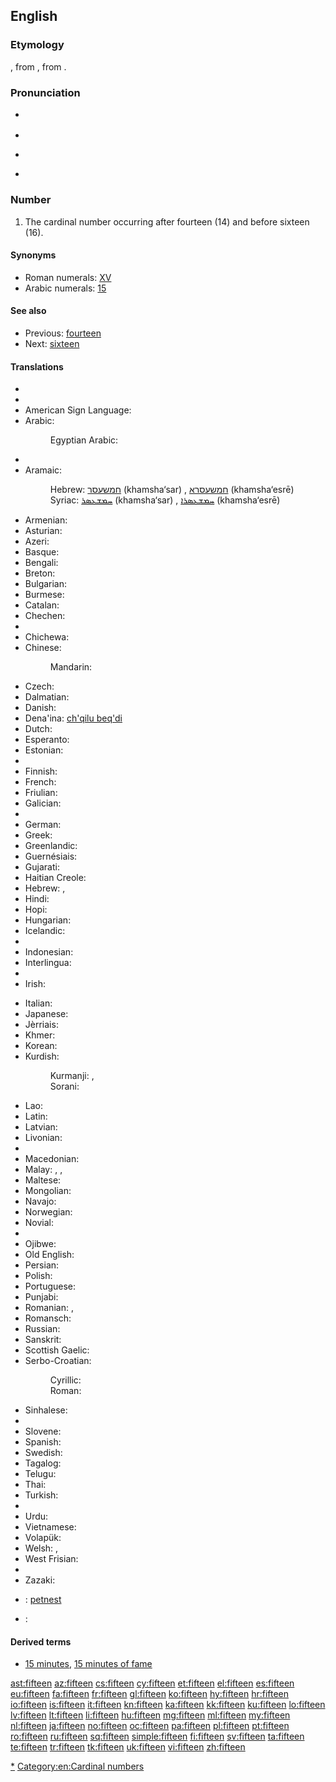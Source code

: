 ==English==

===Etymology===
{{etyl|enm}}, from {{etyl|ang}} {{term|fiftiene|fīftīene|lang=ang}}, from {{etyl|gem-pro|en}} {{recons|fimftehun|lang=gem-pro}}.

===Pronunciation===
* {{qualifier|next word stressed near the first syllable}}
*: {{a|UK|US}} {{IPA|/ˈfɪf.tiːn/}}
* {{audio|en-us-fifteen.ogg|Audio (US)}}
* {{qualifier|next word stressed after the first syllable}}
*: {{a|UK|US}} {{IPA|/fɪfˈtiːn/}}
* {{rhymes|iːn}}

===Number===
{{head|en|numeral|cardinal||ordinal|fifteenth}}

# The cardinal number occurring after fourteen (14) and before sixteen (16).

====Synonyms====
* Roman numerals: [[XV]]
* Arabic numerals: [[15]]

====See also====
* Previous: [[fourteen]]
* Next: [[sixteen]]

====Translations====
{{trans-top|cardinal number}}
* {{trreq|af}}
* {{trreq|sq}}
* American Sign Language: {{t-image|ase|LSQ 15.jpg|35px|OpenB@Side-PalmBack Flatten}}
* Arabic: {{t-|ar|خمسة عشر|tr=xámsaʈ ʕášar}}
*: Egyptian Arabic: {{tø|arz|خمستاشر|tr=xamastaashar|sc=Arab}}
* {{trreq|an}}
* Aramaic:
*: Hebrew: [[חמשעסר]] (khamsha‘sar) {{m}}, [[חמשעסרא]] (khamsha‘esrē) {{f}}
*: Syriac: [[ܚܡܫܥܣܪ]] (khamsha‘sar) {{m}}, [[ܚܡܫܥܣܪܐ]] (khamsha‘esrē) {{f}}
* Armenian: {{t+|hy|տասնհինգ|tr=tasnhing}}
* Asturian: {{t+|ast|quince}}
* Azeri: {{t+|az|on beş}}
* Basque: {{t+|eu|hamabost}}
* Bengali: {{t-|bn|পনেরো|tr=pônero}}
* Breton: {{t+|br|pemzek}}
* Bulgarian: {{t+|bg|петнадесет|tr=petnadeset}}
* Burmese: {{t-|my|ဆယ့်ငါး|tr=hsè.nga:|sc=Mymr}}
* Catalan: {{t+|ca|quinze}}
* Chechen: {{tø|ce|пхийтта|tr=pxiytta}}
* {{trreq|chr}}
* Chichewa: {{tø|ny|khumi n'zisanu}}
* Chinese:
*: Mandarin: {{t|cmn|十五|tr=shíwǔ}}
* Czech: {{t+|cs|patnáct}}
* Dalmatian: {{tø|dlm|čonco}}
* Danish: {{t+|da|femten}}
* Dena'ina: [[ch'qilu beq'di]]
* Dutch: {{t+|nl|vijftien|f}}
* Esperanto: {{t-|eo|dek kvin}}
* Estonian: {{t+|et|viisteist}}
* {{trreq|fo}}
* Finnish: {{t+|fi|viisitoista}}
* French: {{t+|fr|quinze|m}}
* Friulian: {{tø|fur|cuindis}}
* Galician: {{t+|gl|quince}}
* {{trreq|ka}}
* German: {{t+|de|fünfzehn}}
* Greek: {{t+|el|δεκαπέντε|tr=dekapénte}}
* Greenlandic: {{t-|kl|aqqaniq-tallimat}}
* Guernésiais: {{tø|roa-grn|tchinze}}
* Gujarati: {{t+|gu|પંદર|tr=paṃdar|sc=Gujr}}
* Haitian Creole: {{tø|ht|kenz}}
* Hebrew: {{t-|he|חמש עשרה|alt=חֲמֵשׁ־עֶשְׂרֵה|tr=khamesh esre|f}} {{qualifier|used in counting}}, {{t-|he|חמישה עשר|alt=חֲמִשָּׁה־עָשָׂר|tr=khamisha asar|m}}
* Hindi: {{t+|hi|पंद्रह|tr=pa.ndrah|m}}
* Hopi: {{tø|hop|pakwt niikyang tsivot siikya’ta}}
* Hungarian: {{t+|hu|tizenöt}}
* Icelandic: {{t+|is|fimmtán}}
* {{trreq|io}}
* Indonesian: {{t|id|lima belas}}
* Interlingua: {{t-|ia|dece-cinque}}
* {{trreq|ie}}
* Irish: {{t+|ga|cúig déag}}
{{trans-mid}}
* Italian: {{t+|it|quindici|m}}
* Japanese: {{t+|ja|十五|tr=じゅうご, jū-go}}
* Jèrriais: {{tø|roa-jer|tchînze}}
* Khmer: {{t-|km|ដប់ប្រាំ|tr=dop pram}}
* Korean: {{t+|ko|열다섯|tr=yeoldaseot}}
* Kurdish:
*: Kurmanji: {{t|ku|pazde}}, {{t|ku|pazdeh}}
*: Sorani: {{t|ku|پانزه}}
* Lao: {{t|lo|ສິບຫ້າ|sc=Laoo}}
* Latin: {{t+|la|quindecim|alt=quīndecim}}
* Latvian: {{t+|lv|piecpadsmit}}
* Livonian: {{tø|liv|vīžtuoistõn}}
* {{trreq|lb}}
* Macedonian: {{t-|mk|петнаесет|tr=petnáeset}}
* Malay: {{t-|ms|lima belas}}, {{t-|ms|sepuluh lima}}, {{t-|ms|satu puluh lima}}
* Maltese: {{t-|mt|ħmistax}}
* Mongolian: {{t-|mn|арван тав‎|sc=Cyrl}}
* Navajo: {{tø|nv|ashdlaʼáadah}}
* Norwegian: {{t+|no|femten}}
* Novial: {{tø|nov|dek-sink}}
* {{trreq|oc}}
* Ojibwe: {{tø|oj|ashi-naanan}}
* Old English: {{t-|ang|fiftiene|alt=fīftīene}}
* Persian: {{t+|fa|پانزده|tr=pænzdah}}
* Polish: {{t+|pl|piętnaście}}
* Portuguese: {{t+|pt|quinze}}
* Punjabi: {{t-|pa|ਪੰਦਰਾਂ|sc=Guru}}
* Romanian: {{t+|ro|cincisprezece}}, {{t-|ro|cinșpe}} {{qualifier|informal}}
* Romansch: {{t-|rm|quindesch}}
* Russian: {{t+|ru|пятнадцать|tr=pjatnádtsat’}}
* Sanskrit: {{t-|sa|पञ्चदश|tr=páñcadaśa}}
* Scottish Gaelic: {{t-|gd|còig}} {{t-|gd|deug}}
* Serbo-Croatian:
*: Cyrillic: {{t-|sh|петнаест}}
*: Roman: {{t-|sh|petnaest}}
* Sinhalese: {{t-|si|පහළොව|tr=pahalova}}
* {{trreq|sk}}
* Slovene: {{t+|sl|petnajst}}
* Spanish: {{t+|es|quince|m}}
* Swedish: {{t+|sv|femton}}
* Tagalog: {{t-|tl|labinlima}}
* Telugu: {{t+|te|పదిహేను}}
* Thai: {{t|th|สิบห้า|sc=Thai}}
* Turkish: {{t+|tr|on beş}}
* {{trreq|uk}}
* Urdu: {{t-|ur|پندرہ|tr=pandrah}}
* Vietnamese: {{t|vi|mười lăm}}
* Volapük: {{t-|vo|deglul}}
* Welsh: {{t+|cy|pymtheg}} {{qualifier|vigesimal, traditional}}, {{t+|cy|un deg pump}} {{qualifier|decimal}}
* West Frisian: {{t+|fy|fyftjin}}
* {{trreq|yi}}
* Zazaki: {{tø|zza|pances}}
{{trans-bottom}}

{{checktrans-top}}
* {{ttbc|sh}}: [[petnest]]
* {{ttbc|or}}: {{t|or|ପନ୍ଦର|tr=pandara|sc=Orya}}
{{trans-bottom}}

====Derived terms====
* [[15 minutes]], [[15 minutes of fame]]

[[Category:en:Fifteen|*]]
[[Category:en:Cardinal numbers]]

[[ast:fifteen]]
[[az:fifteen]]
[[cs:fifteen]]
[[cy:fifteen]]
[[et:fifteen]]
[[el:fifteen]]
[[es:fifteen]]
[[eu:fifteen]]
[[fa:fifteen]]
[[fr:fifteen]]
[[gl:fifteen]]
[[ko:fifteen]]
[[hy:fifteen]]
[[hr:fifteen]]
[[io:fifteen]]
[[is:fifteen]]
[[it:fifteen]]
[[kn:fifteen]]
[[ka:fifteen]]
[[kk:fifteen]]
[[ku:fifteen]]
[[lo:fifteen]]
[[lv:fifteen]]
[[lt:fifteen]]
[[li:fifteen]]
[[hu:fifteen]]
[[mg:fifteen]]
[[ml:fifteen]]
[[my:fifteen]]
[[nl:fifteen]]
[[ja:fifteen]]
[[no:fifteen]]
[[oc:fifteen]]
[[pa:fifteen]]
[[pl:fifteen]]
[[pt:fifteen]]
[[ro:fifteen]]
[[ru:fifteen]]
[[sq:fifteen]]
[[simple:fifteen]]
[[fi:fifteen]]
[[sv:fifteen]]
[[ta:fifteen]]
[[te:fifteen]]
[[tr:fifteen]]
[[tk:fifteen]]
[[uk:fifteen]]
[[vi:fifteen]]
[[zh:fifteen]]
